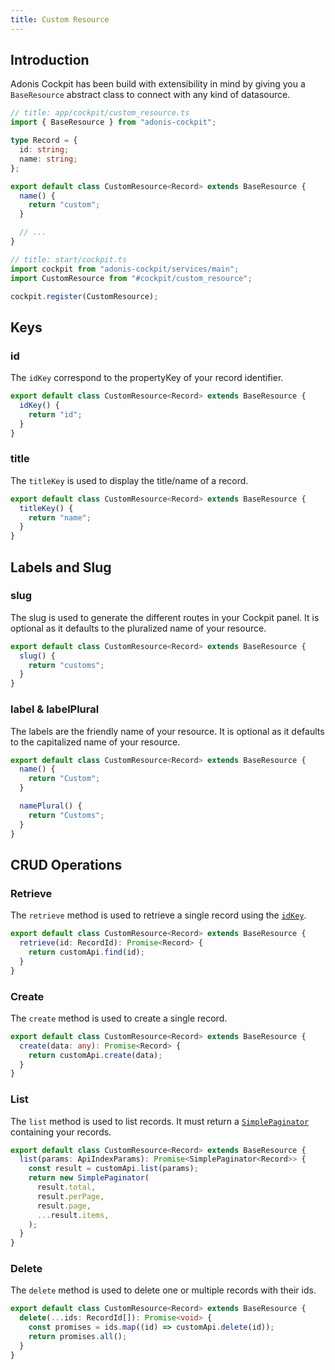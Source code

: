 ```yaml
---
title: Custom Resource
---
```


## Introduction

Adonis Cockpit has been build with extensibility in mind by giving you a `BaseResource` abstract class to connect with any kind of datasource.

```ts [app/cockpit/custom_resource.ts]
// title: app/cockpit/custom_resource.ts
import { BaseResource } from "adonis-cockpit";

type Record = {
  id: string;
  name: string;
};

export default class CustomResource<Record> extends BaseResource {
  name() {
    return "custom";
  }

  // ...
}
```

```ts [start/cockpit.ts]
// title: start/cockpit.ts
import cockpit from "adonis-cockpit/services/main";
import CustomResource from "#cockpit/custom_resource";

cockpit.register(CustomResource);
```

## Keys

### id

The `idKey` correspond to the propertyKey of your record identifier.

```ts
export default class CustomResource<Record> extends BaseResource {
  idKey() {
    return "id";
  }
}
```

### title

The `titleKey` is used to display the title/name of a record.

```ts
export default class CustomResource<Record> extends BaseResource {
  titleKey() {
    return "name";
  }
}
```

## Labels and Slug

### slug

The slug is used to generate the different routes in your Cockpit panel. It is optional as it defaults to the pluralized name of your resource.

```ts
export default class CustomResource<Record> extends BaseResource {
  slug() {
    return "customs";
  }
}
```

### label & labelPlural

The labels are the friendly name of your resource. It is optional as it defaults to the capitalized name of your resource.

```ts
export default class CustomResource<Record> extends BaseResource {
  name() {
    return "Custom";
  }

  namePlural() {
    return "Customs";
  }
}
```

## CRUD Operations

### Retrieve

The `retrieve` method is used to retrieve a single record using the [`idKey`](#id).

```ts
export default class CustomResource<Record> extends BaseResource {
  retrieve(id: RecordId): Promise<Record> {
    return customApi.find(id);
  }
}
```

### Create

The `create` method is used to create a single record.

```ts
export default class CustomResource<Record> extends BaseResource {
  create(data: any): Promise<Record> {
    return customApi.create(data);
  }
}
```

### List

The `list` method is used to list records. It must return a [`SimplePaginator`](https://lucid.adonisjs.com/docs/pagination) containing your records.

```ts
export default class CustomResource<Record> extends BaseResource {
  list(params: ApiIndexParams): Promise<SimplePaginator<Record>> {
    const result = customApi.list(params);
    return new SimplePaginator(
      result.total,
      result.perPage,
      result.page,
      ...result.items,
    );
  }
}
```

### Delete

The `delete` method is used to delete one or multiple records with their ids.

```ts
export default class CustomResource<Record> extends BaseResource {
  delete(...ids: RecordId[]): Promise<void> {
    const promises = ids.map((id) => customApi.delete(id));
    return promises.all();
  }
}
```
